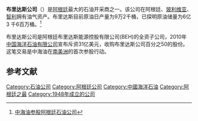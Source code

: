 '''布里达斯公司'''（'''{{lang-en|Bridas Corporation}}'''）是[[阿根廷|阿根廷]]最大的石油开采商之一。该公司在阿根廷、[[玻利维亚|玻利维亚]]、[[智利|智利]]拥有油气资产。布里达斯目前原油日产量为9万2千桶，已探明原油储量为6亿3 千6百万桶。<ref>[http://www1.voanews.com/chinese/news/economy/20100315_Deal_Argentina_Extends_Chinas_Quest_Oil-87700637.html 中海油参股阿根廷石油公司]{{Dead link|date=2019年12月 |bot=InternetArchiveBot |fix-attempted=yes }}</ref>

布里达斯公司是阿根廷布里达斯能源控股有限公司(BEH)的全资子公司，2010年[[中国海洋石油有限公司|中国海洋石油有限公司]]宣布斥资31亿美元，收购布里达斯公司百分之50的股份。这笔交易是中海油在[[南美洲|南美洲]]的首次参股行动。

==参考文献==
{{reflist}}

{{VOA}}
[[Category:石油公司|Category:石油公司]]
[[Category:阿根廷公司|Category:阿根廷公司]]
[[Category:中國海洋石油|Category:中國海洋石油]]
[[Category:阿根廷之最|Category:阿根廷之最]]
[[Category:1948年成立的公司|Category:1948年成立的公司]]